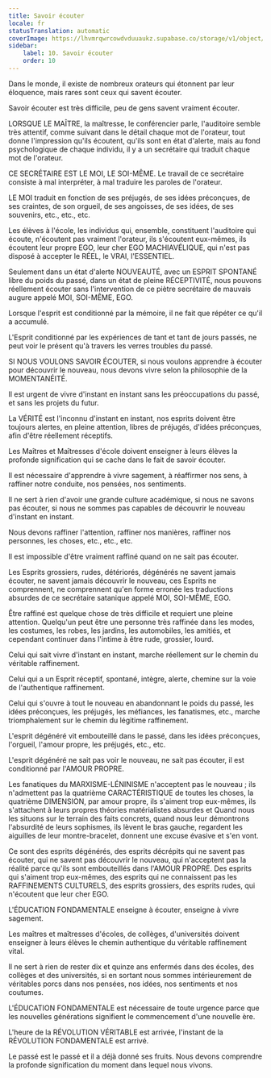 ```yaml
---
title: Savoir écouter
locale: fr
statusTranslation: automatic
coverImage: https://lhvmrqwrcowdvduuaukz.supabase.co/storage/v1/object/public/strapi-uploads/small_cover-educacion-fundamental.webp-2d51a7828a2b1309555be27f7e2a61a0.webp
sidebar:
    label: 10. Savoir écouter
    order: 10
---
```

Dans le monde, il existe de nombreux orateurs qui étonnent par leur éloquence, mais rares sont ceux qui savent écouter.

Savoir écouter est très difficile, peu de gens savent vraiment écouter.

LORSQUE LE MAÎTRE, la maîtresse, le conférencier parle, l'auditoire semble très attentif, comme suivant dans le détail chaque mot de l'orateur, tout donne l'impression qu'ils écoutent, qu'ils sont en état d'alerte, mais au fond psychologique de chaque individu, il y a un secrétaire qui traduit chaque mot de l'orateur.

CE SECRÉTAIRE EST LE MOI, LE SOI-MÊME. Le travail de ce secrétaire consiste à mal interpréter, à mal traduire les paroles de l'orateur.

LE MOI traduit en fonction de ses préjugés, de ses idées préconçues, de ses craintes, de son orgueil, de ses angoisses, de ses idées, de ses souvenirs, etc., etc., etc.

Les élèves à l'école, les individus qui, ensemble, constituent l'auditoire qui écoute, n'écoutent pas vraiment l'orateur, ils s'écoutent eux-mêmes, ils écoutent leur propre EGO, leur cher EGO MACHIAVÉLIQUE, qui n'est pas disposé à accepter le RÉEL, le VRAI, l'ESSENTIEL.

Seulement dans un état d'alerte NOUVEAUTÉ, avec un ESPRIT SPONTANÉ libre du poids du passé, dans un état de pleine RÉCEPTIVITÉ, nous pouvons réellement écouter sans l'intervention de ce piètre secrétaire de mauvais augure appelé MOI, SOI-MÊME, EGO.

Lorsque l'esprit est conditionné par la mémoire, il ne fait que répéter ce qu'il a accumulé.

L'Esprit conditionné par les expériences de tant et tant de jours passés, ne peut voir le présent qu'à travers les verres troubles du passé.

SI NOUS VOULONS SAVOIR ÉCOUTER, si nous voulons apprendre à écouter pour découvrir le nouveau, nous devons vivre selon la philosophie de la MOMENTANÉITÉ.

Il est urgent de vivre d'instant en instant sans les préoccupations du passé, et sans les projets du futur.

La VÉRITÉ est l'inconnu d'instant en instant, nos esprits doivent être toujours alertes, en pleine attention, libres de préjugés, d'idées préconçues, afin d'être réellement réceptifs.

Les Maîtres et Maîtresses d'école doivent enseigner à leurs élèves la profonde signification qui se cache dans le fait de savoir écouter.

Il est nécessaire d'apprendre à vivre sagement, à réaffirmer nos sens, à raffiner notre conduite, nos pensées, nos sentiments.

Il ne sert à rien d'avoir une grande culture académique, si nous ne savons pas écouter, si nous ne sommes pas capables de découvrir le nouveau d'instant en instant.

Nous devons raffiner l'attention, raffiner nos manières, raffiner nos personnes, les choses, etc., etc., etc.

Il est impossible d'être vraiment raffiné quand on ne sait pas écouter.

Les Esprits grossiers, rudes, détériorés, dégénérés ne savent jamais écouter, ne savent jamais découvrir le nouveau, ces Esprits ne comprennent, ne comprennent qu'en forme erronée les traductions absurdes de ce secrétaire satanique appelé MOI, SOI-MÊME, EGO.

Être raffiné est quelque chose de très difficile et requiert une pleine attention. Quelqu'un peut être une personne très raffinée dans les modes, les costumes, les robes, les jardins, les automobiles, les amitiés, et cependant continuer dans l'intime à être rude, grossier, lourd.

Celui qui sait vivre d'instant en instant, marche réellement sur le chemin du véritable raffinement.

Celui qui a un Esprit réceptif, spontané, intègre, alerte, chemine sur la voie de l'authentique raffinement.

Celui qui s'ouvre à tout le nouveau en abandonnant le poids du passé, les idées préconçues, les préjugés, les méfiances, les fanatismes, etc., marche triomphalement sur le chemin du légitime raffinement.

L'esprit dégénéré vit embouteillé dans le passé, dans les idées préconçues, l'orgueil, l'amour propre, les préjugés, etc., etc.

L'esprit dégénéré ne sait pas voir le nouveau, ne sait pas écouter, il est conditionné par l'AMOUR PROPRE.

Les fanatiques du MARXISME-LÉNINISME n'acceptent pas le nouveau ; ils n'admettent pas la quatrième CARACTÉRISTIQUE de toutes les choses, la quatrième DIMENSION, par amour propre, ils s'aiment trop eux-mêmes, ils s'attachent à leurs propres théories matérialistes absurdes et Quand nous les situons sur le terrain des faits concrets, quand nous leur démontrons l'absurdité de leurs sophismes, ils lèvent le bras gauche, regardent les aiguilles de leur montre-bracelet, donnent une excuse évasive et s'en vont.

Ce sont des esprits dégénérés, des esprits décrépits qui ne savent pas écouter, qui ne savent pas découvrir le nouveau, qui n'acceptent pas la réalité parce qu'ils sont embouteillés dans l'AMOUR PROPRE. Des esprits qui s'aiment trop eux-mêmes, des esprits qui ne connaissent pas les RAFFINEMENTS CULTURELS, des esprits grossiers, des esprits rudes, qui n'écoutent que leur cher EGO.

L'ÉDUCATION FONDAMENTALE enseigne à écouter, enseigne à vivre sagement.

Les maîtres et maîtresses d'écoles, de collèges, d'universités doivent enseigner à leurs élèves le chemin authentique du véritable raffinement vital.

Il ne sert à rien de rester dix et quinze ans enfermés dans des écoles, des collèges et des universités, si en sortant nous sommes intérieurement de véritables porcs dans nos pensées, nos idées, nos sentiments et nos coutumes.

L'ÉDUCATION FONDAMENTALE est nécessaire de toute urgence parce que les nouvelles générations signifient le commencement d'une nouvelle ère.

L'heure de la RÉVOLUTION VÉRITABLE est arrivée, l'instant de la RÉVOLUTION FONDAMENTALE est arrivé.

Le passé est le passé et il a déjà donné ses fruits. Nous devons comprendre la profonde signification du moment dans lequel nous vivons.

